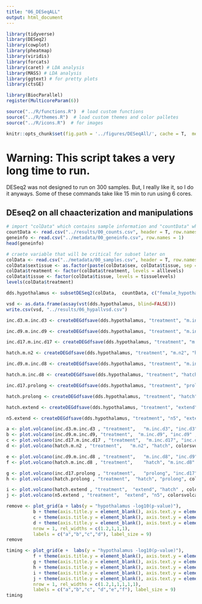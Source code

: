 ```yaml
---
title: "06_DESeqALL"
output: html_document
---
```


```r

library(tidyverse)
library(DESeq2)
library(cowplot)
library(pheatmap)
library(viridis)
library(forcats)
library(caret) # LDA analysis
library(MASS) # LDA analysis
library(ggtext) # for pretty plots
library(ctsGE)

library(BiocParallel)
register(MulticoreParam(6))

source("../R/functions.R")  # load custom functions 
source("../R/themes.R")  # load custom themes and color palletes
source("../R/icons.R")  # for images

knitr::opts_chunk$set(fig.path = '../figures/DESeqAll/', cache = T,  message=F, comment=F, warning=F)
```

# Warning: This script takes a very long time to run. 

DESeq2 was not designed to run on 300 samples. But, I really like it, so I do it anyways. Some of these commands take like 15 min to run using 6 cores. 

## DEseq2 on all chaacterization and manipulations

```r
# import "colData" which contains sample information and "countData" which contains read counts
countData <- read.csv("../results/00_counts.csv", header = T, row.names = 1)
geneinfo <- read.csv("../metadata/00_geneinfo.csv", row.names = 1)
head(geneinfo)

# craete variable that will be critical for subset later on
colData <- read.csv("../metadata/00_samples.csv", header = T, row.names = 1)
colData$sextissue <- as.factor(paste(colData$sex, colData$tissue, sep = "_"))
colData$treatment <- factor(colData$treatment, levels = alllevels)
colData$tissue <- factor(colData$tissue, levels = tissuelevels)
levels(colData$treatment)
```




```r
dds.hypothalamus <- subsetDESeq2(colData,  countData, c("female_hypothalamus","male_hypothalamus"))
```

```r
vsd <- as.data.frame(assay(vst(dds.hypothalamus, blind=FALSE)))
write.csv(vsd, "../results/06_hypallvsd.csv")
```


```r
inc.d3.m.inc.d3 <- createDEGdfsave(dds.hypothalamus, "treatment", "m.inc.d3", "inc.d3", "hypothalamus")
```

```r
inc.d9.m.inc.d9 <- createDEGdfsave(dds.hypothalamus, "treatment", "m.inc.d9", "inc.d9", "hypothalamus")
```

```r
inc.d17.m.inc.d17 <- createDEGdfsave(dds.hypothalamus, "treatment", "m.inc.d17", "inc.d17", "hypothalamus")
```

```r
hatch.m.n2 <- createDEGdfsave(dds.hypothalamus, "treatment", "m.n2", "hatch", "hypothalamus")
```

```r
inc.d9.m.inc.d8 <- createDEGdfsave(dds.hypothalamus, "treatment", "m.inc.d8", "inc.d9", "hypothalamus")
```

```r
hatch.m.inc.d8 <- createDEGdfsave(dds.hypothalamus, "treatment", "hatch", "m.inc.d8", "hypothalamus")
```

```r
inc.d17.prolong <- createDEGdfsave(dds.hypothalamus, "treatment", "prolong", "inc.d17", "hypothalamus")
```

```r
hatch.prolong <- createDEGdfsave(dds.hypothalamus, "treatment", "hatch", "prolong", "hypothalamus")
```

```r
hatch.extend <- createDEGdfsave(dds.hypothalamus, "treatment", "extend", "hatch", "hypothalamus")
```

```r
n5.extend <- createDEGdfsave(dds.hypothalamus, "treatment", "n5", "extend", "hypothalamus")
```



```r
a <- plot.volcano(inc.d3.m.inc.d3 , "treatment",   "m.inc.d3", "inc.d3",   colorsvolcano)  
b <- plot.volcano(inc.d9.m.inc.d9, "treatment",  "m.inc.d9", "inc.d9" , colorsvolcano) 
c <- plot.volcano(inc.d17.m.inc.d17 , "treatment",  "m.inc.d17", "inc.d17" , colorsvolcano) 
d <- plot.volcano(hatch.m.n2 , "treatment",   "m.n2", "hatch", colorsvolcano) 

e <- plot.volcano(inc.d9.m.inc.d8 , "treatment",   "m.inc.d8", "inc.d9"  , colorsvolcano) 
f <- plot.volcano(hatch.m.inc.d8 , "treatment",    "hatch", "m.inc.d8"  , colorsvolcano)  

g <- plot.volcano(inc.d17.prolong , "treatment",   "prolong", "inc.d17",  colorsvolcano)  
h <- plot.volcano(hatch.prolong , "treatment",  "hatch", "prolong", colorsvolcano) 

i <- plot.volcano(hatch.extend , "treatment",  "extend", "hatch" , colorsvolcano)  
j <- plot.volcano(n5.extend , "treatment",  "extend", "n5", colorsvolcano)  

remove <- plot_grid(a + labs(y = "hypothalamus -log10(p-value)"),
          b + theme(axis.title.y = element_blank(), axis.text.y = element_blank()),
          c + theme(axis.title.y = element_blank(), axis.text.y = element_blank()) ,
          d + theme(axis.title.y = element_blank(), axis.text.y = element_blank()), 
          nrow = 1, rel_widths = c(1.2,1,1,1),
          labels = c("a","b","c","d"), label_size = 9)
remove

timing <- plot_grid(e +  labs(y = "hypothalamus -log10(p-value)"),
          f + theme(axis.title.y = element_blank(), axis.text.y = element_blank()),
          g + theme(axis.title.y = element_blank(), axis.text.y = element_blank()),
          h + theme(axis.title.y = element_blank(), axis.text.y = element_blank()),
          i + theme(axis.title.y = element_blank(), axis.text.y = element_blank()) , 
          j + theme(axis.title.y = element_blank(), axis.text.y = element_blank()) , 
          nrow = 1, rel_widths = c(1.2,1,1,1,1,1),
          labels = c("a","b","c", "d","e","f"), label_size = 9)
timing
```